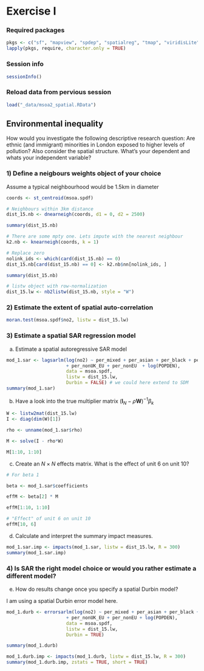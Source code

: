\newcommand{\Exp}{\mathrm{E}}
\newcommand\given[1][]{\:#1\vert\:}
\newcommand{\Cov}{\mathrm{Cov}}
\newcommand{\Var}{\mathrm{Var}}
\newcommand{\rank}{\mathrm{rank}}
\newcommand{\bm}[1]{\boldsymbol{\mathbf{#1}}}

# Exercise I

### Required packages {.unnumbered}

```r
pkgs <- c("sf", "mapview", "spdep", "spatialreg", "tmap", "viridisLite") # note: load spdep first, then spatialreg
lapply(pkgs, require, character.only = TRUE)

```

### Session info {.unnumbered}

```r
sessionInfo()

```

### Reload data from pervious session {.unnumbered}

```r
load("_data/msoa2_spatial.RData")
```


## Environmental inequality

How would you investigate the following descriptive research question: Are ethnic (and immigrant) minorities in London exposed to higher levels of pollution? Also consider the spatial structure. What's your dependent and whats your independent variable?

### 1) Define a neigbours weights object of your choice {.unnumbered}

Assume a typical neighbourhood would be 1.5km in diameter

```r
coords <- st_centroid(msoa.spdf)

# Neighbours within 3km distance
dist_15.nb <- dnearneigh(coords, d1 = 0, d2 = 2500)

summary(dist_15.nb)

# There are some mpty one. Lets impute with the nearest neighbour
k2.nb <- knearneigh(coords, k = 1)

# Replace zero
nolink_ids <- which(card(dist_15.nb) == 0)
dist_15.nb[card(dist_15.nb) == 0] <- k2.nb$nn[nolink_ids, ]

summary(dist_15.nb)

# listw object with row-normalization
dist_15.lw <- nb2listw(dist_15.nb, style = "W")

```


### 2) Estimate the extent of spatial auto-correlation {.unnumbered}

```r
moran.test(msoa.spdf$no2, listw = dist_15.lw)
```


### 3) Estimate a spatial SAR regression model {.unnumbered}

a) Estimate a spatial autoregressive SAR model

```r
mod_1.sar <- lagsarlm(log(no2) ~ per_mixed + per_asian + per_black + per_other
                      + per_nonUK_EU + per_nonEU  + log(POPDEN),  
                      data = msoa.spdf, 
                      listw = dist_15.lw,
                      Durbin = FALSE) # we could here extend to SDM
summary(mod_1.sar)
```


b) Have a look into the true multiplier matrix $({\bm I_N}-\rho {\bm W})^{-1}\beta_k$

```r
W <- listw2mat(dist_15.lw)
I <- diag(dim(W)[1])

rho <- unname(mod_1.sar$rho)

M <- solve(I - rho*W)

M[1:10, 1:10]
```


c) Create an $N \times N$ effects matrix. What is the effect of unit 6 on unit 10?


```r
# For beta 1

beta <- mod_1.sar$coefficients

effM <- beta[2] * M

effM[1:10, 1:10]

# "Effect" of unit 6 on unit 10
effM[10, 6]
```


d) Calculate and interpret the summary impact measures.


```r
mod_1.sar.imp <- impacts(mod_1.sar, listw = dist_15.lw, R = 300)
summary(mod_1.sar.imp)
```


### 4) Is SAR the right model choice or would you rather estimate a different model? {.unnumbered}

e) How do results change once you specify a spatial Durbin model?


I am using a spatial Durbin error model here.


```r
mod_1.durb <- errorsarlm(log(no2) ~ per_mixed + per_asian + per_black + per_other
                      + per_nonUK_EU + per_nonEU + log(POPDEN),  
                      data = msoa.spdf, 
                      listw = dist_15.lw,
                      Durbin = TRUE)

summary(mod_1.durb)

mod_1.durb.imp <- impacts(mod_1.durb, listw = dist_15.lw, R = 300)
summary(mod_1.durb.imp, zstats = TRUE, short = TRUE)
```

